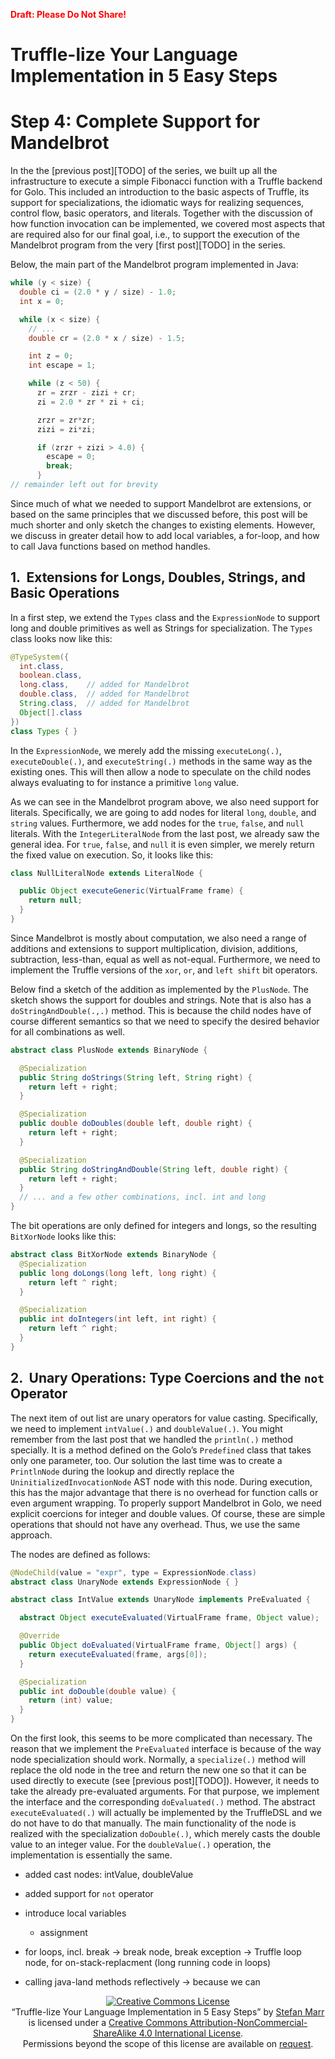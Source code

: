 <script type="text/javascript" src="http://stefan-marr.de/renaissance/code/shCore.js"></script>
<script type="text/javascript" src="http://agorbatchev.typepad.com/pub/sh/3_0_83/scripts/shBrushJava.js"></script>
<link type="text/css" rel="stylesheet" href="http://stefan-marr.de/renaissance/code/shCoreDefault.css"/>


<span style="color: red; font-weight:bold">Draft: Please Do Not Share!</span>
<style>
body {counter-reset: h2}
  h2 {counter-reset: h3}
  h3 {counter-reset: h4}
  h4 {counter-reset: h5}
  h5 {counter-reset: h6}

  h2:before {counter-increment: h2; content: counter(h2) ". \a0 "}
  h3:before {counter-increment: h3; content: counter(h2) "." counter(h3) " \a0 "}
  h4:before {counter-increment: h4; content: counter(h2) "." counter(h3) "." counter(h4) " \a0 "}

  h2.nocount:before, h3.nocount:before, h4.nocount:before { content: ""; counter-increment: none } 
</style>

Truffle-lize Your Language Implementation in 5 Easy Steps
=========================================================

# Step 4: Complete Support for Mandelbrot

In the the [previous post][TODO] of the series, we built up all the
infrastructure to execute a simple Fibonacci function with a Truffle backend
for Golo. This included an introduction to the basic aspects of Truffle, its
support for specializations, the idiomatic ways for realizing sequences,
control flow, basic operators, and literals. Together with the discussion of
how function invocation can be implemented, we covered most aspects that
are required also for our final goal, i.e., to support the execution of the
Mandelbrot program from the very [first post][TODO] in the series.

Below, the main part of the Mandelbrot program implemented in Java:

```java
while (y < size) {
  double ci = (2.0 * y / size) - 1.0;
  int x = 0;

  while (x < size) {
    // ...
    double cr = (2.0 * x / size) - 1.5;

    int z = 0;
    int escape = 1;

    while (z < 50) {
      zr = zrzr - zizi + cr;
      zi = 2.0 * zr * zi + ci;

      zrzr = zr*zr;
      zizi = zi*zi;

      if (zrzr + zizi > 4.0) {
        escape = 0;
        break;
      }
// remainder left out for brevity
```

Since much of what we needed to support Mandelbrot are extensions, or based
on the same principles that we discussed before, this post will be much shorter
and only sketch the changes to existing elements. However, we discuss in greater
detail how to add local variables, a for-loop, and how to call Java functions
based on method handles.

## Extensions for Longs, Doubles, Strings, and Basic Operations

In a first step, we extend the `Types` class and the `ExpressionNode` to support
long and double primitives as well as Strings for specialization. The `Types`
class looks now like this:

```java
@TypeSystem({
  int.class,
  boolean.class,
  long.class,    // added for Mandelbrot
  double.class,  // added for Mandelbrot
  String.class,  // added for Mandelbrot
  Object[].class
})
class Types { }
```

In the `ExpressionNode`, we merely add the missing `executeLong(.)`,
`executeDouble(.)`, and `executeString(.)` methods in the same way as the
existing ones. This will then allow a node to speculate on the child nodes
always evaluating to for instance a primitive `long` value.

As we can see in the Mandelbrot program above, we also need support for
literals. Specifically, we are going to add nodes for literal `long`, `double`,
and `string` values. Furthermore, we add nodes for the `true`, `false`, and
`null` literals. With the `IntegerLiteralNode` from the last post, we already
saw the general idea. For `true`, `false`, and `null` it is even simpler, we
merely return the fixed value on execution. So, it looks like this:

```java
class NullLiteralNode extends LiteralNode {

  public Object executeGeneric(VirtualFrame frame) {
    return null;
  }
}
```

Since Mandelbrot is mostly about computation, we also need a range of additions
and extensions to support multiplication, division, additions, subtraction,
less-than, equal as well as not-equal. Furthermore, we need to implement the
Truffle versions of the `xor`, `or`, and `left shift` bit operators.

Below find a sketch of the addition as implemented by the `PlusNode`. The
sketch shows the support for doubles and strings. Note that is also has a
`doStringAndDouble(.,.)` method. This is because the child nodes have of course
different semantics so that we need to specify the desired behavior for all
combinations as well.

```java
abstract class PlusNode extends BinaryNode {

  @Specialization
  public String doStrings(String left, String right) {
    return left + right;
  }

  @Specialization
  public double doDoubles(double left, double right) {
    return left + right;
  }

  @Specialization
  public String doStringAndDouble(String left, double right) {
    return left + right;
  }
  // ... and a few other combinations, incl. int and long
}
```

The bit operations are only defined for integers and longs, so the resulting
`BitXorNode` looks like this:

```java
abstract class BitXorNode extends BinaryNode {
  @Specialization
  public long doLongs(long left, long right) {
    return left ^ right;
  }

  @Specialization
  public int doIntegers(int left, int right) {
    return left ^ right;
  }
}
```

## Unary Operations: Type Coercions and the `not` Operator

The next item of out list are unary operators for value casting. Specifically,
we need to implement `intValue(.)` and `doubleValue(.)`. You might remember
from the last post that we handled the `println(.)` method specially. It is a
method defined on the Golo's `Predefined` class that takes only one parameter,
too. Our solution the last time was to create a `PrintlnNode` during the lookup
and directly replace the `UninitializedInvocationNode` AST node with this node.
During execution, this has the major advantage that there is no overhead for
function calls or even argument wrapping. To properly support Mandelbrot in
Golo, we need explicit coercions for integer and double values. Of course,
these are simple operations that should not have any overhead. Thus, we use the
same approach.

The nodes are defined as follows:

```java
@NodeChild(value = "expr", type = ExpressionNode.class)
abstract class UnaryNode extends ExpressionNode { }

abstract class IntValue extends UnaryNode implements PreEvaluated {

  abstract Object executeEvaluated(VirtualFrame frame, Object value);

  @Override
  public Object doEvaluated(VirtualFrame frame, Object[] args) {
    return executeEvaluated(frame, args[0]);
  }

  @Specialization
  public int doDouble(double value) {
    return (int) value;
  }
}
```

On the first look, this seems to be more complicated than necessary. The reason
that we implement the `PreEvaluated` interface is because of the way node
specialization should work. Normally, a `specialize(.)` method will replace the
old node in the tree and return the new one so that it can be used directly to
execute (see [previous post][TODO]). However, it needs to take the already
pre-evaluated arguments. For that purpose, we implement the interface and the
corresponding `doEvaluated(.)` method. The abstract `executeEvaluated(.)` will
actually be implemented by the TruffleDSL and we do not have to do that
manually. The main functionality of the node is realized with the
specialization `doDouble(.)`, which merely casts the double value to an integer
value. For the `doubleValue(.)` operation, the implementation is essentially
the same.


- added cast nodes: intValue, doubleValue
- added support for `not` operator

- introduce local variables
  - assignment

- for loops, incl. break
   -> break node, break exception
   -> Truffle loop node, for on-stack-replacment (long running code in loops)



- calling java-land methods reflectively
  -> because we can
  


 <!--


    eventually: creating truffle function
      - functions are going to require stack frames for storing local variables
        -> that's done with the VirtualFrame class in truffle
        -> they model variables based on `FrameSlot`s, which eventually also
           can track types
        -> we need in the first step a FrameDescriptor, which keeps track of
           the set of variables for us


  -> interpretation mindset vs. compilation mindset
    






- step 4: make mandelbrot work

- step 5: optimize


get graal
http://lafo.ssw.uni-linz.ac.at/builds

Needs -G:GraphPE to avoid NPE

graalvm-jdk1.8.0/bin/java -G:-GraphPE -Xms256m -Xmx1024M -Xss1024M -Xbootclasspath/a:/Users/smarr/Projects/PostDoc/Lyon/golo-lang/build/install/golo/lib/truffle-api-0.8.jar -classpath /Users/smarr/Projects/PostDoc/Lyon/golo-lang/build/install/golo/lib/golo-3.0.0-incubation-SNAPSHOT.jar:/Users/smarr/Projects/PostDoc/Lyon/golo-lang/build/install/golo/lib/asm-5.0.4.jar:/Users/smarr/Projects/PostDoc/Lyon/golo-lang/build/install/golo/lib/jcommander-1.48.jar:/Users/smarr/Projects/PostDoc/Lyon/golo-lang/build/install/golo/lib/txtmark-0.13.jar:/Users/smarr/Projects/PostDoc/Lyon/golo-lang/build/install/golo/lib/json-simple-1.1.1.jar fr.insalyon.citi.golo.cli.Main golo --truffle --files samples/mandelbrot.golo
--> 

<script type="text/javascript">
var langs = ["gradle", "golo", "java", "bash"];

for (var j = 0; j < langs.length; j++) {
  var lang = langs[j];
  var snippets = document.getElementsByClassName(lang);
  while (snippets.length) {
    var cur = snippets[0];
    var p = cur.parentNode;
    p.className += "brush: java; toolbar: false;"
    
    while (cur.childNodes.length) {
        p.appendChild(cur.firstChild);
    }
    cur.remove();
  }
}

SyntaxHighlighter.all();
</script>

<p style="text-align:center">
<a rel="license" href="http://creativecommons.org/licenses/by-nc-sa/4.0/"><img alt="Creative Commons License" style="border-width:0" src="https://i.creativecommons.org/l/by-nc-sa/4.0/88x31.png" /></a><br /><span xmlns:dct="http://purl.org/dc/terms/" property="dct:title">&ldquo;Truffle-lize Your Language Implementation in 5 Easy Steps&rdquo;</span> by <a xmlns:cc="http://creativecommons.org/ns#" href="http://stefan-marr.de/" property="cc:attributionName" rel="cc:attributionURL">Stefan Marr</a> is licensed under a <a rel="license" href="http://creativecommons.org/licenses/by-nc-sa/4.0/">Creative Commons Attribution-NonCommercial-ShareAlike 4.0 International License</a>.<br />Permissions beyond the scope of this license are available on <a xmlns:cc="http://creativecommons.org/ns#" href="http://stefan-marr.de/" rel="cc:morePermissions">request</a>.
</p>
